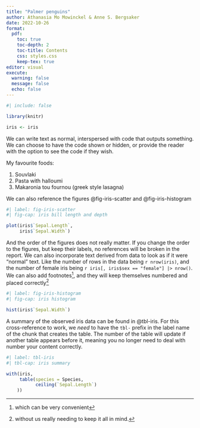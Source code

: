 ```yaml
---
title: "Palmer penguins"
author: Athanasia Mo Mowinckel & Anne S. Bergsaker
date: 2022-10-26
format: 
  pdf:
    toc: true
    toc-depth: 2
    toc-title: Contents
    css: styles.css
    keep-tex: true
editor: visual
execute: 
  warning: false
  message: false
  echo: false
---
```



```r
#| include: false

library(knitr)

iris <- iris

```

We can write text as normal, interspersed with code that outputs something. We can choose to have the code shown or hidden, or provide the reader with the option to see the code if they wish.

My favourite foods:

1.  Souvlaki
2.  Pasta with halloumi
3.  Makaronia tou fournou (greek style lasagna)

We can also reference the figures @fig-iris-scatter and @fig-iris-histogram

```r
#| label: fig-iris-scatter
#| fig-cap: iris bill length and depth

plot(iris$`Sepal.Length`,
     iris$`Sepal.Width`)
```

And the order of the figures does not really matter. If you change the order to the figures, but keep their labels, no references will be broken in the report. We can also incorporate text derived from data to look as if it were "normal" text. Like the number of rows in the data being `r nrow(iris)`, and the number of female iris being `r iris[, iris$sex == "female"] |> nrow()`. We can also add footnotes[^1], and they will keep themselves numbered and placed correctly[^2]

[^1]: which can be very convenient

[^2]: without us really needing to keep it all in mind.

```r
#| label: fig-iris-histogram
#| fig-cap: iris histogram

hist(iris$`Sepal.Width`)
```

A summary of the observed iris data can be found in @tbl-iris. For this cross-reference to work, we *need* to have the `tbl-` prefix in the label name of the chunk that creates the table. The number of the table will update if another table appears before it, meaning you no longer need to deal with number your content correctly.\

```r
#| label: tbl-iris
#| tbl-cap: iris summary

with(iris, 
     table(species = Species, 
           ceiling(`Sepal.Length`)
    ))
```
